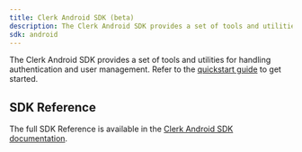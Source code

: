 ```yaml
---
title: Clerk Android SDK (beta)
description: The Clerk Android SDK provides a set of tools and utilities for handling authentication and user management.
sdk: android
---
```


The Clerk Android SDK provides a set of tools and utilities for handling authentication and user management. Refer to the [quickstart guide](/docs/android/getting-started/quickstart) to get started.

## SDK Reference

The full SDK Reference is available in the [Clerk Android SDK documentation](https://clerk-android.clerkstage.dev).
